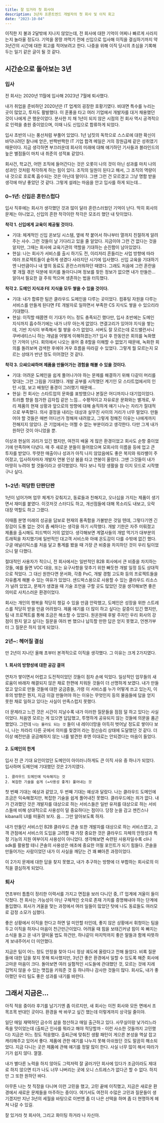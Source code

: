 ```yaml
---
title: 잘 있거라 첫 회사야
description: 3년차 프론트엔드 개발자의 첫 회사 및 이직 회고
date: "2023-10-04"
---
```


이직한 지 불과 2달밖에 지나지 않았는데, 전 회사에 대한 기억이 어찌나 빠르게 사라지는지 놀라울 정도다. 기억을 몽땅 까먹기 전에 신입으로 입사해 이직을 결심하기까지 약 3년간의 시간에 대한 회고를 적어보려고 한다. 나중을 위해 이직 당시의 초심을 기록해 두는 일기 같은 글이 될 것 같다.

## 시간순으로 돌아보는 3년

### 입사

전 회사는 2020년 11월에 입사해 2023년 7월에 퇴사했다.

내가 취업을 준비하던 2020년은 IT 업계의 굉장한 호황기였다. 비대면 특수를 누리는 곳이 많았고, 투자도 활발했다. 이 훈풍을 타고 여러 기업에서 개발자를 대거 채용했던 것이 나에게 큰 행운이었다. 분사한 지 채 1년이 되지 않은 시점의 전 회사 역시 공격적으로 인력을 충원 중이었으며, 이때 나도 신입으로 합류하게 되었다.

입사 초반의 나는 풍선처럼 부풀어 있었다. 1년 남짓의 독학으로 스스로에 대한 확신이 바닥나려던 찰나에 얻은, 반짝반짝한 IT 기업 합격 메일은 거의 장원급제 같은 성취였기 때문이다. 지금 생각하면 부끄러운데 회사의 미래에 대해 얘기하던 기사들과 블라인드의 높은 별점들이 마치 내 취준의 성적표 같았다.

회사건, 학교건, 어떤 조직에 들어간다는 것은 오롯이 나의 것이 아닌 성과를 마치 나의 성과인 것처럼 착각하게 하는 힘이 있다. 조직의 일원이 된다고 해서, 그 조직의 역량이 내 것으로 호로록 흡수되는 것은 아닌데 말이다. 그땐 그런 건 모르겠고 그냥 명함 받을 생각에 마냥 좋았던 것 같다. 그렇게 설레는 마음을 안고 입사를 하게 되는데... 

### 0~1년: 신입은 혼란스럽다

입사 직후에는 회사가 생각했던 것과 많이 달라 혼란스러웠던 기억이 난다. 딱히 회사의 문제는 아니었고, 신입의 흔한 착각이란 착각은 모조리 했던 내 탓이었다.

**착각 1. 신입에게 교육이 제공될 것이다.**
- 기대: 체계적인 신입 온보딩 시스템, 옆에 챡 붙어서 하나부터 열까지 친절하게 알려주는 사수. 그런 것들이 날 기다리고 있을 줄 알았다. 지금이야 그런 건 없다는 것을 알지만, 그때는 회사에 교육기관의 역할을 기대하는 순진함이 남아있었다.
- 현실: 나는 회사가 서비스를 출시 하기도 전, 이리저리 흔들리는 사업 방향에 따라 여러 프로젝트들이 숱하게 생겼다 사라지던 시기에 입사했다. 신입 교육을 기대하기엔 나만큼이나 내 옆의 동료도 혼란스러워하던 때였다. 그래도 처음에 그런 혼란을 몇 개월 겪은 덕분에 위키를 돌아다니며 정보를 찾든 정보가 없으면 내가 만들든... 알아서 필요한 걸 주워 먹으며 생존하는 법을 터득했다.

**착각 2. 도메인 지식과 FE 지식을 모두 쌓을 수 있을 것이다.**
- 기대: 내가 합류한 팀은 클라우드 도메인을 다루는 곳이었다. 컴퓨팅 자원을 다루는 서비스를 만들게 된다면 FE 개발자로 일하면서 부족한 CS 지식도 쌓을 수 있으리라 기대했다.
- 현실: 이직할 때쯤엔 이 기대가 어느 정도 충족되긴 했다만, 입사 초반에는 도메인 지식까지 흡수하기에는 내가 너무 아는게 없었다. 연결고리가 있어야 지식을 쌓는데, 기반 지식이 부족해서 뭘 쌓을 수가 없었다. 서버도 잘 모르는데 로드밸런서니 쿠버네티스니 하는 개념을 어떻게 이해하겠는가? 입사 후 한동안은 회의를 녹화했던 기억이 난다. 회의에서 나오는 용어 중 8할을 이해할 수 없었기 때문에, 녹화한 회의를 돌려보며 검색한 후에야 겨우 흐름을 따라갈 수 있었다. 그렇게 뭘 모르는지 모르는 상태가 반년 정도 이어졌던 것 같다. 

**착각 3. 으쌰으쌰하며 제품을 만들어가는 경험을 해볼 수 있을 것이다.**
- 기대: 어려운 도메인을 쉽게 풀어나가야 하는 문제를 해결하기 위해 다같이 머리를 맞대는 그런 그림을 기대했다. 개발 공부를 시작했던 계기인 모 스타트업에서의 인턴 시절, 보고 배웠던 풍경이 그러했기 때문에...
- 현실: 전 회사는 스타트업의 문화를 표방했으나 본질은 어디까지나 대기업이었다. 트러플 향을 첨가한 감자칩 같은 느낌... 수평적이고 자유로운 문화와는 별개로, 우리 제품의 현재 상황과 앞으로의 방향에 대해 솔직하게 얘기 나누는 자리가 절대적으로 부족했다. 의사 결정을 내리는 대상과 실무진 사이의 거리가 너무 멀었다. 만들어야 할 것들은 매번 어디선가 정해져 내려왔고, 그렇게 정해진 이유는 나에게까지 전해지지 않았다. 큰 기업에서는 어쩔 수 없는 부분이라고 생각한다. 다만 그게 내가 원하던 것이 아니었을 뿐.

이상과 현실의 괴리가 있긴 했지만, 여전히 배울 게 많은 환경이었고 회사도 순항 중이었기에 만족하며 다녔다. 매 주 새로운 분들이 들어왔으며 모회사의 이름을 등에 업고 큰 투자를 받았다. 뚜렷한 매출이나 성과가 아직 나지 않았음에도 좋은 복지와 워라밸이 주어졌고, 입사하자마자 개발자 연봉 인상 붐을 타고 연봉이 올랐다. 그땐 그것들이 내가 마땅히 누려야 할 것들이라고 생각했었다. 적다 보니 직장 생활을 참 이지 모드로 시작했구나 싶다.

### 1~2년: 적당한 단짠단짠 

1년이 넘어가며 업무 체계가 갖춰지고, 동료들과 친해지고, 오너십을 가지는 제품이 생기면서 재미를 붙였다. 이것저것 스터디도 하고, 개선점들에 대해 목소리도 내보고, 오락 대장 역할도 하고 그랬다.

이때쯤 분명 미래의 성공을 담보로 현재의 풍족함을 가불받은 것일 텐데, 그렇다기엔 긴장감이 도통 없는 것이 좀 쎄하다는 생각을 하기 시작했다. 개발 기한은 자주 미뤄졌고 제품을 출시해도 피드백이 거의 없었다. 생각해보면 계열사들의 개밥 먹기가 대부분의 트래픽을 차지했기에 일반적인 대고객 서비스와 아예 온도감이 다를 수밖에 없긴 했다. 구글 애널리틱스를 처음 달고 통계를 봤을 때 가장 큰 비중을 차지하던 것이 우리 팀이었으니 말 다했다.

절대적인 사용자가 적으니, 전 회사에서는 일반적인 B2B 회사에서 큰 비중을 차지하는 것들, 예를 들면 VOC 대응, 또는 요구사항을 맞추기 위한 빠듯한 개발 일정 등도 상대적으로 적었다. 그 대신 원한다면 문서화, 각종 PoC, 개발 경험 고도화 등의 프로젝트들을 자유롭게 해볼 수 있는 여유가 있었다. 샌드박스용으로 사용할 수 있는 클라우드 리소스가 널려 있었고, 문제가 생겼을 때 기술 조언을 구할 곳도 많았던 것을 생각해보면 좋은 의미로 사치스러운 환경이었다.

회사는 개인의 행복을 적당히 챙길 수 있을 만큼 안락했고, 도메인은 성장을 위한 스트레스를 적당히 받을 만큼 어려웠다. 제품 얘기를 더 많이 하고 싶다는 갈증이 있긴 했지만, 팀 내 프로젝트를 통해 조금은 해소할 수 있었다. 원온원때 후발 주자인 우리 회사의 강점이 뭔지 알고 싶다는 질문을 여러 번 했으나 납득할 만한 답은 얻지 못했고, 언젠가부터 그 질문은 하지 않게 되었다.


### 2년~: 헤어질 결심

만 2년이 지나던 올해 초부터 본격적으로 이직을 생각했다. 그 이유는 크게 2가지였다.

#### 1. 회사의 방향성에 대한 공감 결여

연차가 쌓이면서 어렵고 도전적이었던 것들이 점차 손에 익었다. 일상적인 업무들의 새로움이 바래자 해결되지 않은 채로 한편에 치워둔 것들이 더 선명하게 보였다. 내가 만들었고 앞으로 만들 것들에 대한 궁금증들, 가령 이 서비스를 누가 어떻게 쓰고 있는지, 이후의 방향은 뭔지, 지금 이걸 만들어야 하는 이유는 무엇인지 등의 물음들에 답을 얻지 못한 채로 일하고 있다는 사실이 만족스럽지 못했다.

더 문제라고 느낀 것은 시간이 지날수록 내가 이러한 질문들을 점점 덜 하고 있다는 사실이었다. 처음엔 모르는 게 있으면 답답했고, 투명하게 공유되지 않는 것들에 의문을 품곤 했었다. 그런데 `나는 몰라도 되는 것` 들이 내 레이더망을 아득히 벗어날 정도로 쌓이다 보니, 나는 차라리 다른 곳에서 의미를 찾겠어 라는 정신승리 상태에 도달했던 것 같다. 더 이상 예전만큼 궁금해하지 않는 나를 발견한 후엔 이대로는 안되겠다는 마음이 들었다.

#### 2. 도메인의 한계

입사 전 큰 기대 요인이었던 도메인이 아이러니하게도 큰 이직 사유 중 하나가 되었다. 입사하며 도메인에 기대했던 것은 2가지였다.

```
1. 클라우드 도메인에 익숙해지는 것
2. 복잡한 기술을 쉽게 (=사용성 좋게) 풀어내는 것
```

첫 번째 기대는 예상과 같았고, 두 번째 기대는 예상과 달랐다. 나는 클라우드 도메인에 조금은 익숙해졌지만, 복잡한 기술을 쉽게 풀어내진 못했다. 클라우드에는 죄가 없다. 내가 간과했던 것은 개발자를 대상으로 하는 서비스들은 일반 유저를 대상으로 하는 서비스들에 비해 상대적으로 사용성이 덜 중요하다는 점이다. 당장 눈을 감고 젠킨스나 kibana의 UI를 떠올려 보자. 음... 그만 알아보도록 하자.

내가 만들던 서비스인 B2B 클라우드 콘솔 또한 개발자를 대상으로 하는 서비스였고, 고객 관점에서 서비스의 도입을 고려할 때 가장 중요한 것은 클라우드 자체의 안정성과 특정 기능의 지원 여부이지 사용성이 아니었다. 생각해보면 숙련된 사용자일수록 cli나 sdk를 활용할 테니 콘솔의 사용성은 애초에 중요한 어필 포인트가 되기 힘들다. 콘솔을 만들어가는 사람이었던 내가 이 사실을 깨닫는 건 꽤 뼈아픈 과정이었다.

이 2가지 문제에 대한 답을 찾지 못했고, 내가 추구하는 방향에 더 부합하는 회사로의 이직을 결심하게 되었다.

### 퇴사

연초부터 틈틈이 정리한 이력서를 가지고 면접을 보러 다니던 중, IT 업계에 겨울이 들이닥쳤다. 전 회사는 가능성이 아닌 구체적인 숫자로 존재 가치를 증명해내야 하는 단계에 돌입했다. 회사가 겨울을 맞는 과정에서 여러 일들이 많았던 탓에 나도 동료들도 여러모로 감정 소모가 심했다.

좋은 상황에서 이직을 한다고 하면 덜 미안할 터인데, 좋지 않은 상황에서 휘청이는 팀을 두고 이직을 하자니 마음이 천근만근이었다. 어려울 때 힘을 보태긴커녕 힘이 쏙 빠지는 소식을 들고 온 내가 얄미울 법도 하건만, 하나같이 마지막까지 좋은 말들과 함께 따뜻하게 보내주어서 더 미안했다.

지금은 팀이 어느 정도 안정을 찾아 다시 정상 궤도에 올랐다고 전해 들었다. 비록 질문들에 대한 답을 찾지 못해 퇴사했지만, 3년간 좋은 환경에서 일할 수 있도록 해준 회사에 고마운 마음이 크다. 돌아보면 여러 실험적인 시도들에 관대했던 것, 모르는 것에 지레 겁먹지 않을 수 있는 맷집을 키워준 것 등 하나하나 감사한 것들이 많다. 회사도, 내가 좋아했던 우리 팀도 좋은 성과를 내기를 바란다. 

## 그래서 지금은...

아직 적응 중이라 후기를 남기기엔 좀 이르지만, 새 회사는 이전 회사와 모든 면에서 조목조목 반대인 곳이다. 환경을 싹 바꾸고 싶긴 했는데 이렇게까지 상극일 줄이야.

일단 매일 재택하던 금수의 삶을 청산하고 매일 출근하고 있다. 사무실이랑 낯가리느라 죽을 맛이었는데 (출퇴근 인사를 뭐라고 해야 적당할까 - 이런 사소한 것들까지 고민했다) 지금은 어느 정도 적응했다. 출퇴근에 맞춰진 생활 패턴이 게으른 본성을 멱살 잡고 캐리해주고 있어서 좋다. 제품에 관한 얘기를 나누지 못해 아쉬웠던 것도 말끔히 해소되었다. 지금 다니는 곳은 제품에 관해 얘기를 정말 많이 한다. 사실 너무 많이 해서 따라가기가 쉽지 않다. 껄껄.

내가 별다른 노력을 하지 않아도 그럭저럭 잘 굴러가던 회사에 있다가 조금이라도 제대로 하지 않으면 티가 나도 너무 나버리는 곳에 오니 스트레스가 없다곤 할 수 없다. 하지만 그 또한 원하던 바다.

아무튼 나는 첫 직장을 다니며 이런 고민을 했고, 고민 끝에 이직했고, 지금은 새로운 환경에서 새로운 문제들을 마주하는 중이다. 여기서도 여전히 수많은 고민과 질문들이 생기겠지만 지난 3년의 세월을 바탕으로 이번엔 좀 더 나은 선택을 하며 좀 더 현명하게 헤쳐 나갈 수 있길.

잘 있거라 첫 회사야, 그리고 화이팅 하거라 나 자신아.